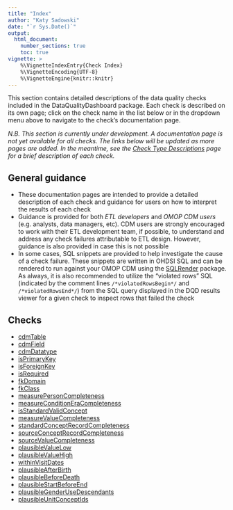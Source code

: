 ```yaml
---
title: "Index"
author: "Katy Sadowski"
date: "`r Sys.Date()`"
output:
  html_document:
    number_sections: true
    toc: true
vignette: >
    %\VignetteIndexEntry{Check Index}
    %\VignetteEncoding{UTF-8}
    %\VignetteEngine{knitr::knitr}
---
```


This section contains detailed descriptions of the data quality checks included in the DataQualityDashboard package. 
Each check is described on its own page; click on the check name in the list below or in the dropdown menu 
above to navigate to the check's documentation page.\

*N.B. This section is currently under development. A documentation page is not yet available for all checks. The links below will be updated as more pages are added. In the meantime, see the [Check Type Descriptions](checks/https://ohdsi.github.io/DataQualityDashboard/articles/CheckTypeDescriptions) page for a brief description of each check.*

## General guidance

- These documentation pages are intended to provide a detailed description of each check and guidance for users on how to interpret the results of each check
- Guidance is provided for both *ETL developers* and *OMOP CDM users* (e.g. analysts, data managers, etc).  CDM users are strongly encouraged to work with their ETL development team, if possible, to understand and address any check failures attributable to ETL design.  However, guidance is also provided in case this is not possible
- In some cases, SQL snippets are provided to help investigate the cause of a check failure. These snippets are written in OHDSI SQL and can be rendered to run against your OMOP CDM using the [SQLRender](checks/https://ohdsi.github.io/SqlRender/) package.  As always, it is also recommended to utilize the "violated rows" SQL (indicated by the comment lines `/*violatedRowsBegin*/` and `/*violatedRowsEnd*/`) from the SQL query displayed in the DQD results viewer for a given check to inspect rows that failed the check

## Checks

- [cdmTable](checks/cdmTable.html)
- [cdmField](checks/cdmField.html)
- [cdmDatatype](checks/cdmDatatype.html)
- [isPrimaryKey](checks/isPrimaryKey.html)
- [isForeignKey](checks/isForeignKey.html)
- [isRequired](checks/isRequired.html)
- [fkDomain](checks/fkDomain.html)
- [fkClass](checks/fkClass.html)
- [measurePersonCompleteness](checks/measurePersonCompleteness.html)
- [measureConditionEraCompleteness](checks/measureConditionEraCompleteness.html)
- [isStandardValidConcept](checks/isStandardValidConcept.html)
- [measureValueCompleteness](checks/measureValueCompleteness.html)
- [standardConceptRecordCompleteness](checks/standardConceptRecordCompleteness.html)
- [sourceConceptRecordCompleteness](checks/sourceConceptRecordCompleteness.html)
- [sourceValueCompleteness](checks/sourceValueCompleteness.html)
- [plausibleValueLow](checks/plausibleValueLow.html)
- [plausibleValueHigh](checks/plausibleValueHigh.html)
- [withinVisitDates](checks/withinVisitDates.html)
- [plausibleAfterBirth](checks/plausibleAfterBirth.html)
- [plausibleBeforeDeath](checks/plausibleBeforeDeath.html)
- [plausibleStartBeforeEnd](checks/plausibleStartBeforeEnd.html)
- [plausibleGenderUseDescendants](checks/plausibleGenderUseDescendants.html)
- [plausibleUnitConceptIds](checks/plausibleUnitConceptIds.html)
